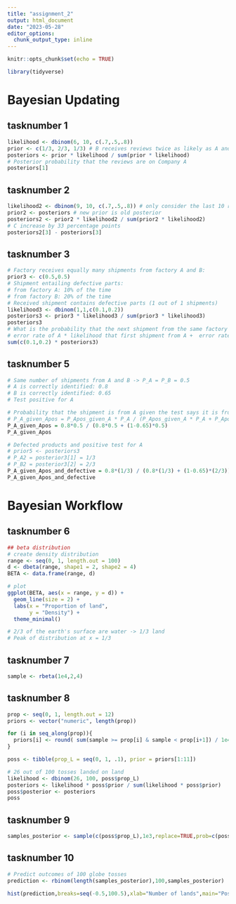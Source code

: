 ```yaml
---
title: "assignment_2"
output: html_document
date: "2023-05-28"
editor_options: 
  chunk_output_type: inline
---
```


```r
knitr::opts_chunk$set(echo = TRUE)
```

```r
library(tidyverse)
```

# Bayesian Updating
## tasknumber 1
```r
likelihood <- dbinom(6, 10, c(.7,.5,.8))
prior <- c(1/3, 2/3, 1/3) # B receives reviews twice as likely as A and C
posteriors <- prior * likelihood / sum(prior * likelihood)
# Posterior probability that the reviews are on Company A
posteriors[1]

```

## tasknumber 2
```r
likelihood2 <- dbinom(9, 10, c(.7,.5,.8)) # only consider the last 10 reviews
prior2 <- posteriors # new prior is old posterior
posteriors2 <- prior2 * likelihood2 / sum(prior2 * likelihood2)
# C increase by 33 percentage points
posteriors2[3] - posteriors[3]

```

## tasknumber 3
```r
# Factory receives equally many shipments from factory A and B:
prior3 <- c(0.5,0.5)
# Shipment entailing defective parts:
# from factory A: 10% of the time
# from factory B: 20% of the time
# Received shipment contains defective parts (1 out of 1 shipments)
likelihood3 <- dbinom(1,1,c(0.1,0.2))
posteriors3 <- prior3 * likelihood3 / sum(prior3 * likelihood3)
posteriors3
# What is the probability that the next shipment from the same factory will also contain defective products?
# error rate of A * likelihood that first shipment from A +  error rate of B * likelihood that first shipment from B
sum(c(0.1,0.2) * posteriors3)
```

## tasknumber 5
```r
# Same number of shipments from A and B -> P_A = P_B = 0.5
# A is correctly identified: 0.8
# B is correctly identified: 0.65
# Test positive for A

# Probability that the shipment is from A given the test says it is from A
# P_A_given_Apos = P_Apos_given_A * P_A / (P_Apos_given_A * P_A + P_Apos_given_B * P_B)
P_A_given_Apos = 0.8*0.5 / (0.8*0.5 + (1-0.65)*0.5)
P_A_given_Apos

# Defected products and positive test for A
# prior5 <- posteriors3
# P_A2 = posterior3[1] = 1/3 
# P_B2 = posterior3[2] = 2/3
P_A_given_Apos_and_defective = 0.8*(1/3) / (0.8*(1/3) + (1-0.65)*(2/3))
P_A_given_Apos_and_defective
```

# Bayesian Workflow
## tasknumber 6
```r
## beta distribution
# create density distribution
range <- seq(0, 1, length.out = 100)
d <- dbeta(range, shape1 = 2, shape2 = 4)
BETA <- data.frame(range, d)

# plot
ggplot(BETA, aes(x = range, y = d)) +
  geom_line(size = 2) +
  labs(x = "Proportion of land", 
       y = "Density") +
  theme_minimal()

# 2/3 of the earth's surface are water -> 1/3 land
# Peak of distribution at x = 1/3
```
## tasknumber 7
```r
sample <- rbeta(1e4,2,4)
```

## tasknumber 8
```r
prop <- seq(0, 1, length.out = 12)
priors <- vector("numeric", length(prop))

for (i in seq_along(prop)){
  priors[i] <- round( sum(sample >= prop[i] & sample < prop[i+1]) / 1e4 , 2)
}

poss <- tibble(prop_L = seq(0, 1, .1), prior = priors[1:11])

# 26 out of 100 tosses landed on land
likelihood <- dbinom(26, 100, poss$prop_L)
posteriors <- likelihood * poss$prior / sum(likelihood * poss$prior)
poss$posterior <- posteriors
poss
```

## tasknumber 9
```r
samples_posterior <- sample(c(poss$prop_L),1e3,replace=TRUE,prob=c(poss$posterior))
```

## tasknumber 10
```r
# Predict outcomes of 100 globe tosses
prediction <- rbinom(length(samples_posterior),100,samples_posterior)

hist(prediction,breaks=seq(-0.5,100.5),xlab="Number of lands",main="Posterior predictive distribution")
```

